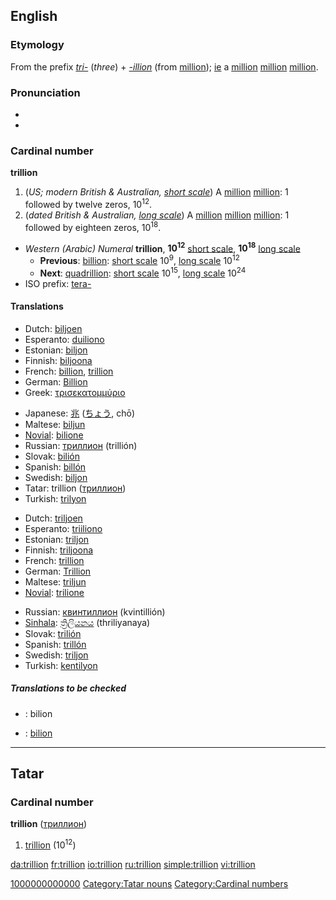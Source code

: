 {{see|Trillion}}

==English==

===Etymology===
From the prefix ''[[tri-]]'' (''three'') + ''[[-illion]]'' (from [[million]]); [[ie]] a [[million]] [[million]] [[million]].

===Pronunciation===
*{{audio|en-us-trillion.ogg|Audio (US)}}
*{{rhymes|ɪljən}}

===Cardinal number===
'''trillion'''
# (''US; modern British & Australian, [[w:Long and short scales|short scale]]'') A [[million]] [[million]]: 1 followed by twelve zeros, 10<sup>12</sup>.
# (''dated British & Australian, [[w:Long and short scales|long scale]]'') A [[million]] [[million]] [[million]]: 1 followed by eighteen zeros, 10<sup>18</sup>.

*''Western (Arabic) Numeral'' '''trillion''', '''10<sup>12</sup>''' [[w:Long and short scales|short scale]], '''10<sup>18</sup>''' [[w:Long and short scales|long scale]]
**'''Previous''': [[billion]]: [[w:Long and short scales|short scale]] 10<sup>9</sup>, [[w:Long and short scales|long scale]] 10<sup>12</sup>
**'''Next''': [[quadrillion]]: [[w:Long and short scales|short scale]] 10<sup>15</sup>, [[w:Long and short scales|long scale]] 10<sup>24</sup>
*ISO prefix: [[tera-]]

====Translations====
{{trans-top|a million million, 10<sup>12</sup>}}
*Dutch: [[biljoen]]
*Esperanto: [[duiliono]]
*Estonian: [[biljon]]
*Finnish: [[biljoona]]
*French: [[billion]], [[trillion#French|trillion]]
*German: [[Billion]]
*Greek: [[τρισεκατομμύριο]] {{n}}
{{trans-mid}}
*Japanese: [[兆]] ([[ちょう]], chō)
*Maltese: [[biljun]]
*[[Novial]]: [[bilione]]
*Russian: [[триллион]] (trillión) {{m}}
*Slovak: [[bilión]] {{m}}
*Spanish: [[billón]] {{m}}
*Swedish: [[biljon]] {{c}}
*Tatar: trillion ([[триллион#Tatar|триллион]])
*Turkish: [[trilyon]]
{{trans-bottom}}

{{trans-top|a million million million, 10<sup>18</sup>}}
*Dutch: [[triljoen]]
*Esperanto: [[triiliono]]
*Estonian: [[triljon]]
*Finnish: [[triljoona]]
*French: [[trillion#French|trillion]]
*German: [[Trillion]]
*Maltese: [[triljun]]
*[[Novial]]: [[trilione]]
{{trans-mid}}
*Russian: [[квинтиллион]] (kvintillión) {{m}}
*[[Sinhala]]: [[ත්‍රිලියනය]] (thriliyanaya)
*Slovak: [[trilión]] {{m}}
*Spanish: [[trillón]] {{m}}
*Swedish: [[triljon]] {{c}}
*Turkish: [[kentilyon]]
{{trans-bottom}}

=====Translations to be checked=====
{{checktrans}}
*{{ttbc|Bosnian}}: bilion {{m}}
*{{ttbc|Romanian}}: [[bilion]] {{n}}

----

==Tatar==

===Cardinal number===
'''trillion''' ([[триллион]])

# {{cardinal|lang=tt}} [[trillion]] (10<sup>12</sup>)

[[Category:tt:Cardinal numbers|1000000000000]]
[[Category:Tatar nouns]]



[[Category:Cardinal numbers]]

[[da:trillion]]
[[fr:trillion]]
[[io:trillion]]
[[ru:trillion]]
[[simple:trillion]]
[[vi:trillion]]